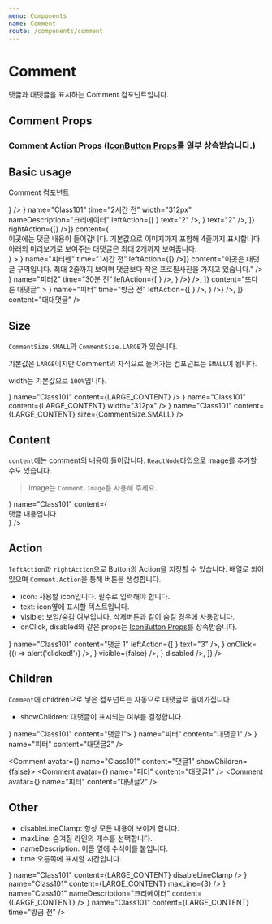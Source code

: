 ```yaml
---
menu: Components
name: Comment
route: /components/comment
---
```



# Comment

댓글과 대댓글을 표시하는 Comment 컴포넌트입니다.

## Comment Props

<PropsTable of={Comment} />

### Comment Action Props ([IconButton Props](/components/icon-button#props)를 일부 상속받습니다.)

<PropsTable of={Comment.Action} />

## Basic usage

Comment 컴포넌트

<Playground>
  <Comment
    avatar={
      <Avatar
        src={IMAGE_URL}
        icon={
          <Badge backgroundColor={Colors.orange600} pill>
            <Icon.Crown fillColor={Colors.white} />
          </Badge>
        }
      />
    }
    name="Class101"
    time="2시간 전"
    width="312px"
    nameDescription="크리에이터"
    leftAction={[
      <Comment.Action icon={<Icon.HeartOutline />} text="2" />,
      <Comment.Action icon={<Icon.Reply />} text="2" />,
    ]}
    rightAction={[<Comment.Action icon={<Icon.Trash />} />]}
    content={
      <div>
        <Comment.Image
          style={{ width: '100%' }}
          src="https://stg-cdn.class101.net/images/577a4e56-444f-45e1-bf93-33381c30cac6/640xauto@2x"
        />
        이곳에는 댓글 내용이 들어갑니다. 기본값으로 이미지까지 포함해 4줄까지 표시합니다. 아래의 미리보기로 보여주는 대댓글은
        최대 2개까지 보여줍니다.
      </div>
    }
  >
    <Comment
      avatar={<Avatar src={IMAGE_URL} />}
      name="피터펜"
      time="1시간 전"
      leftAction={[<Comment.Action icon={<Icon.HeartOutline />} />]}
      content="이곳은 대댓글 구역입니다. 최대 2줄까지 보이며 댓글보다 작은 프로필사진을 가지고 있습니다."
    />
    <Comment
      avatar={<Avatar src={IMAGE_URL} />}
      name="피터2"
      time="30분 전"
      leftAction={[
        <Comment.Action icon={<Icon.HeartOutline />} />,
        <Comment.Action
          icon={<Avatar size={18} src={IMAGE_URL} icon={<Icon.Heart fillColor={Colors.orange600} />} />}
        />,
      ]}
      content="또다른 대댓글"
    >
      <Comment
        avatar={<Avatar src={IMAGE_URL} />}
        name="피터"
        time="방금 전"
        leftAction={[
          <Comment.Action icon={<Icon.HeartOutline />} />,
          <Comment.Action
            icon={<Avatar size={18} src={IMAGE_URL} icon={<Icon.Heart fillColor={Colors.orange600} />} />}
          />,
        ]}
        content="대대댓글"
      />
    </Comment>
  </Comment>
</Playground>

## Size

`CommentSize.SMALL`과 `CommentSize.LARGE`가 있습니다.

기본값은 `LARGE`이지만 Comment의 자식으로 들어가는 컴포넌트는 `SMALL`이 됩니다.

width는 기본값으로 `100%`입니다.

<Playground>
  <Comment avatar={<Avatar src={IMAGE_URL} />} name="Class101" content={LARGE_CONTENT} />
  <Comment avatar={<Avatar src={IMAGE_URL} />} name="Class101" content={LARGE_CONTENT} width="312px" />
  <Comment avatar={<Avatar src={IMAGE_URL} />} name="Class101" content={LARGE_CONTENT} size={CommentSize.SMALL} />
</Playground>

## Content

`content`에는 comment의 내용이 들어갑니다. `ReactNode`타입으로 image를 추가할 수도 있습니다.

> Image는 `Comment.Image`를 사용해 주세요.

<Playground>
  <Comment
    avatar={<Avatar src={IMAGE_URL} />}
    name="Class101"
    content={
      <div>
        <Comment.Image src="https://stg-cdn.class101.net/images/577a4e56-444f-45e1-bf93-33381c30cac6/640xauto" />
        댓글 내용입니다.
      </div>
    }
  />
</Playground>

## Action

`leftAction`과 `rightAction`으로 Button의 Action을 지정할 수 있습니다.
배열로 되어있으며 `Comment.Action`을 통해 버튼을 생성합니다.

- icon: 사용할 icon입니다. 필수로 입력해야 합니다.
- text: icon옆에 표시할 텍스트입니다.
- visible: 보임/숨김 여부입니다. 삭제버튼과 같이 숨길 경우에 사용합니다.
- onClick, disabled와 같은 props는 [IconButton Props](/components/icon-button#props)를 상속받습니다.

<Playground>
  <Comment
    avatar={<Avatar src={IMAGE_URL} />}
    name="Class101"
    content="댓글 1"
    leftAction={[
      <Comment.Action icon={<Icon.HeartOutline />} text="3" />,
      <Comment.Action icon={<Icon.Trash />} onClick={() => alert('clicked!')} />,
      <Comment.Action icon={<Icon.Bell />} visible={false} />,
      <Comment.Action icon={<Icon.CheckboxOn />} disabled />,
    ]}
  />
</Playground>

## Children

`Comment`에 children으로 넣은 컴포넌트는 자동으로 대댓글로 들어가집니다.

- showChildren: 대댓글이 표시되는 여부를 결정합니다.

<Playground>
  <Comment avatar={<Avatar src={IMAGE_URL} />} name="Class101" content="댓글1">
    <Comment avatar={<Avatar src={IMAGE_URL} />} name="피터" content="대댓글1" />
    <Comment avatar={<Avatar src={IMAGE_URL} />} name="피터" content="대댓글2" />
  </Comment>

  <Comment avatar={<Avatar src={IMAGE_URL} />} name="Class101" content="댓글1" showChildren={false}>
    <Comment avatar={<Avatar src={IMAGE_URL} />} name="피터" content="대댓글1" />
    <Comment avatar={<Avatar src={IMAGE_URL} />} name="피터" content="대댓글2" />
  </Comment>
</Playground>

## Other

- disableLineClamp: 항상 모든 내용이 보이게 합니다.
- maxLine: 숨겨질 라인의 개수를 선택합니다.
- nameDescription: 이름 옆에 수식어를 붙입니다.
- time 오른쪽에 표시할 시간입니다.

<Playground>
  <Comment avatar={<Avatar src={IMAGE_URL} />} name="Class101" content={LARGE_CONTENT} disableLineClamp />
  <Comment avatar={<Avatar src={IMAGE_URL} />} name="Class101" content={LARGE_CONTENT} maxLine={3} />
  <Comment avatar={<Avatar src={IMAGE_URL} />} name="Class101" nameDescription="크리에이터" content={LARGE_CONTENT} />
  <Comment avatar={<Avatar src={IMAGE_URL} />} name="Class101" content={LARGE_CONTENT} time="방금 전" />
</Playground>
